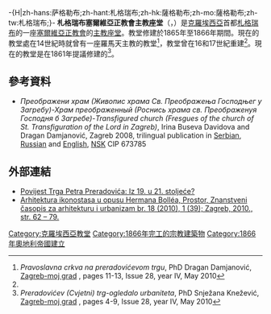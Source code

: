 -{H|zh-hans:萨格勒布;zh-hant:札格瑞布;zh-hk:薩格勒布;zh-mo:薩格勒布;zh-tw:札格瑞布;}-
'''札格瑞布塞爾維亞正教會主教座堂'''（{{lang-sr|'''Храм преображења Господњег'''}}，{{lang-hr|'''Hram preobraženja Gospodnjeg'''}}）是[[克羅埃西亞|克羅埃西亞]]首都[[札格瑞布|札格瑞布]]的一座[[塞爾維亞正教會|塞爾維亞正教會]]的[[主教座堂|主教座堂]]。教堂修建於1865年至1866年期間。現在的教堂處在14世紀時就曾有一座羅馬天主教的教堂<ref name="Zagreb-moj grad-crkva">''Pravoslavna crkva na preradovićevom trgu'', PhD Dragan Damjanović, [http://www.zagrebmojgrad.hr/ Zagreb-moj grad] {{Wayback|url=http://www.zagrebmojgrad.hr/ |date=20201204201211 }}, pages 11-13, Issue 28, year IV, May 2010</ref>，教堂曾在16和17世紀重建<ref name="Zagreb-moj grad-crkva"/>。現在的教堂是在1861年提議修建的<ref name="Zagreb-moj grad-trg">''Preradovićev (Cvjetni) trg-ogledalo urbaniteta'', PhD Snježana Knežević, [http://www.zagrebmojgrad.hr/ Zagreb-moj grad] {{Wayback|url=http://www.zagrebmojgrad.hr/ |date=20201204201211 }}, pages 4-9, Issue 28, year IV, May 2010</ref>。

==參考資料==
{{Reflist}}
*''Преображени храм (Живопис храма Св. Преображења Господњег у Загребу)-Храм преображенный (Роснись храма св. Преображенуя Господня б Загребе)-Transfigured church (Fresgues of the church of St. Transfiguration of the Lord in Zagreb)'', Irina Buseva Davidova and Dragan Damjanović, Zagreb 2008, trilingual publication in [[Serbian_language|Serbian]], [[Russian_language|Russian]] and [[English_language|English]], [[National_and_University_Library_in_Zagreb|NSK]] CIP 673785

==外部連結==
{{commons category|Cathedral of the Transfiguration of the Lord in Zagreb}}
{{Commonscat-inline|Cathedral of the Transfiguration of the Lord in Zagreb}}
*[https://web.archive.org/web/20090606081835/http://www.matica.hr/Vijenac/vijenac342.nsf/AllWebDocs/Iz_19._u_21._stoljece_ Povijest Trga Petra Preradovića: Iz 19. u 21. stoljeće?] {{hr icon}}
*[http://hrcak.srce.hr/file/82688 Arhitektura ikonostasa u opusu Hermana Bolléa, Prostor, Znanstveni časopis za arhitekturu i urbanizam br. 18 (2010), 1 (39); Zagreb, 2010., str. 62 – 79.] {{Wayback|url=http://hrcak.srce.hr/file/82688 |date=20200809172949 }}

[[Category:克羅埃西亞教堂|Category:克羅埃西亞教堂]]
[[Category:1866年完工的宗教建築物|Category:1866年完工的宗教建築物]]
[[Category:1866年奧地利帝國建立|Category:1866年奧地利帝國建立]]
{{Religion-stub}}